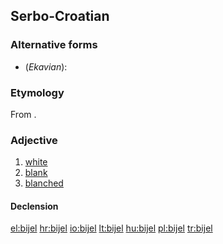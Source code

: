 ==Serbo-Croatian==

===Alternative forms===
* (''Ekavian''): {{l|sh|bel|bȇl}}

===Etymology===
From {{proto|Slavic|bělъ|lang=sh}}.

===Adjective===
{{sh-adjective|head=bijȇl|def=bijeli|def_a=bijȇlī|comp=bjelji|comp_a=bjèljī|r|бијел|бије̑л}}

# [[white]]
# [[blank]]
# [[blanched]]

====Declension====
{{sh-adj-full|bijel|o|bjelj|e}}

[[el:bijel]]
[[hr:bijel]]
[[io:bijel]]
[[lt:bijel]]
[[hu:bijel]]
[[pl:bijel]]
[[tr:bijel]]